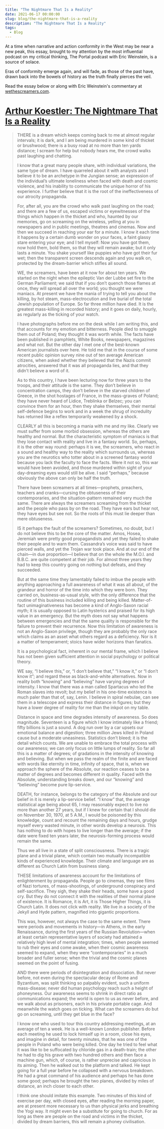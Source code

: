 ```yaml
---
title: "The Nightmare That Is a Reality"
date: 2021-06-17 00:00:00
slug: blog/the-nightmare-that-is-a-reality
description: "The Nightmare That Is a Reality"
tags:
  - Blog
---
```


At a time when narrative and action conformity in the West may be near a new peak, this essay, brought to my attention by the most influential podcast on my critical thinking, The Portal podcast with Eric Weinstein, is a source of solace.

Eras of conformity emerge again, and will fade, as those of the past have, drawn back into the bowels of history as the truth finally pierces the veil.

Read the essay below or along with Eric Weinstein's commentary at [wethescreamers.com](https://wethescreamers.com/).

# [Arthur Koestler: The Nightmare That Is a Reality](https://wethescreamers.com/)

> THERE is a dream which keeps coming back to me at almost regular intervals; it is dark, and I am being murdered in some kind of thicket or brushwood; there is a busy road at no more than ten yards distance; I scream for help but nobody hears me, the crowd walks past laughing and chatting.
>
> I know that a great many people share, with individual variations, the same type of dream. I have quarreled about it with analysts and I believe it to be an archetype in the Jungian sense; an expression of the individual’s ultimate loneliness when faced with death and cosmic violence, and his inability to communicate the unique horror of his experience. I further believe that it is the root of the ineffectiveness of our atrocity propaganda.
>
> For, after all, you are the crowd who walk past laughing on the road; and there are a few of us, escaped victims or eyewitnesses of the things which happen in the thicket and who, haunted by our memories, go on screaming on the wireless, yelling at you in newspapers and in public meetings, theatres and cinemas. Now and then we succeed in reaching your ear for a minute. I know it each time it happens by a certain dumb wonder on your faces, a faint glassy stare entering your eye; and I tell myself: Now you have got them, now hold them, bold them, so that they will remain awake; but it only lasts a minute. You shake yourself like puppies who have got their fur wet; then the transparent screen descends again and you walk on, protected by the dream-barrier which stifles all sound.
>
> WE, the screamers, have been at it now for about ten years. We started on the night when the epileptic Van der Lubbe set fire to the German Parliament; we said that if you don’t quench those flames at once, they will spread all over the world; you thought we were maniacs. At present we have the mania of trying to tell you about the killing, by hot steam, mass-electrocution and live burial of the total Jewish population of Europe. So far three million have died. It is the greatest mass-killing in recorded history; and it goes on daily, hourly, as regularly as the ticking of your watch.
>
> I have photographs before me on the desk while I am writing this, and that accounts for my emotion and bitterness. People died to smuggle them out of Poland; they thought it was worth while. The facts have been published in pamphlets, White Books, newspapers, magazines and what not. But the other day I met one of the best-known American journalists over here. He told me that in the course of some recent public opinion survey nine out of ten average American citizens, when asked whether they believed that the Nazis commit atrocities, answered that it was all propaganda lies, and that they didn’t believe a word of it.
>
> As to this country, I have been lecturing now for three years to the troops, and their attitude is the same. They don’t believe in concentration camps, they don’t believe in the starved children of Greece, in the shot hostages of France, in the mass-graves of Poland; they have never heard of Lidice, Treblinka or Belzec; you can convince them for an hour, then they shake themselves, their mental self-defence begins to work and in a week the shrug of incredulity has returned like a reflex temporarily weakened by a shock.
>
> CLEARLY all this is becoming a mania with me and my like. Clearly we must suffer from some morbid obsession, whereas the others are healthy and normal. But the characteristic symptom of maniacs is that they lose contact with reality and live in a fantasy world. So, perhaps, it is the other way round: perhaps it is we, the screamers, who react in a sound and healthy way to the reality which surrounds us, whereas you are the neurotics who totter about in a screened fantasy world because you lack the faculty to face the facts. Were it not so, this war would have been avoided, and those murdered within sight of your day-dreaming eyes would still be alive. I said “perhaps,” because obviously the above can only be half the truth.
>
> There have been screamers at all times—prophets, preachers, teachers and cranks—cursing the obtuseness of their contemporaries, and the situation-pattern remained very much the same. There are always the screamers screaming from the thicket and the people who pass by on the road. They have ears but hear not, they have eyes but see not. So the roots of this must lie deeper than mere obtuseness.
>
> IS it perhaps the fault of the screamers? Sometimes, no doubt, but I do not believe this to be the core of the matter. Amos, Hosea, Jeremiah were pretty good propagandists and yet they failed to shake their people and to warn them. Cassandra’s voice was said to have pierced walls, and yet the Trojan war took place. And at our end of the chain—in due proportion—I believe that on the whole the M.O.I. and B.B.C. are quite competent at their job. For almost three years they had to keep this country going on nothing but defeats, and they succeeded.
>
> But at the same time they lamentably failed to imbue the people with anything approaching a full awareness of what it was all about, of the grandeur and horror of the time into which they were born. They carried on, business-as-usual style, with the only difference that the routine of this business included killing and being killed. Matter-of-fact unimaginativeness has become a kind of Anglo-Saxon racial myth; it is usually opposed to Latin hysterics and praised for its high value in an emergency. But the myth does not say what happens between emergencies and that the same quality is responsible for the failure to prevent their recurrence. Now this limitation of awareness is not an Anglo-Saxon privilege, though they are probably the only race which claims as an asset what others regard as a deficiency. Nor is it a matter of temperament; stoics have wider horizons than fanatics.
>
> It is a psychological fact, inherent in our mental frame, which I believe has not been given sufficient attention in social psychology or political theory.
>
> WE say, “I believe this,” or, “I don’t believe that,” “I know it,” or “I don’t know it”; and regard these as black-and-white alternatives. Now in reality both “knowing” and “believing” have varying degrees of intensity. I know that there was a man called Spartacus who led the Roman slaves into revolt; but my belief in his one-time existence is much paler than that of, say, Lenin. I believe in spiral nebulae, can see them in a telescope and express their distance in figures; but they have a lower degree of reality for me than the inkpot on my table.
>
> Distance in space and time degrades intensity of awareness. So does magnitude. Seventeen is a figure which I know intimately like a friend; fifty billions is just a sound. A dog run over by a car upsets our emotional balance and digestion; three million Jews killed in Poland cause but a moderate uneasiness. Statistics don’t bleed; it is the detail which counts. We are unable to embrace the total process with our awareness; we can only focus on little lumps of reality. So far all this is a matter of degrees; of gradations in the intensity of knowing and believing. But when we pass the realm of the finite and are faced with words like eternity in time, infinity of space, that is, when we approach the sphere of the Absolute, our reaction ceases to be a matter of degrees and becomes different in quality. Faced with the Absolute, understanding breaks down, and our “knowing” and “believing” become pure lip-service.
>
> DEATH, for instance, belongs to the category of the Absolute and our belief in it is merely a lip-service belief. “I know” that, the average statistical age being about 65, I may reasonably expect to live no more than another 27 years, but if I knew for certain that I should die on November 30, 1970, at 5 A.M., I would be poisoned by this knowledge, count and recount the remaining days and hours, grudge myself every wasted minute, in other words develop a neurosis. This has nothing to do with hopes to live longer than the average; if the date were fixed ten years later, the neurosis-forming process would remain the same.
>
> Thus we all live in a state of split consciousness. There is a tragic plane and a trivial plane, which contain two mutually incompatible kinds of experienced knowledge. Their climate and language are as different as Church Latin from business slang.
>
> THESE limitations of awareness account for the limitations of enlightenment by propaganda. People go to cinemas, they see films of Nazi tortures, of mass-shootings, of underground conspiracy and self-sacrifice. They sigh, they shake their heads, some have a good cry. But they do not connect it with the realities of their normal plane of existence. It is Romance, it is Art, it is Those Higher Things, it is Church Latin. It does not click with reality. We live in a society of the Jekyll and Hyde pattern, magnified into gigantic proportions.
>
> This was, however, not always the case to the same extent. There were periods and movements in history—in Athens, in the early Renaissance, during the first years of the Russian Revolution—when at least certain representative layers of society had attained a relatively high level of mental integration; times, when people seemed to rub their eyes and come awake, when their cosmic awareness seemed to expand, when they were “contemporaries” in a much broader and fuller sense; when the trivial and the cosmic planes seemed on the point of fusing.
>
> AND there were periods of disintegration and dissociation. But never before, not even during the spectacular decay of Rome and Byzantium, was split thinking so palpably evident, such a uniform mass-disease; never did human psychology reach such a height of phoneyness. Our awareness seems to shrink in direct ratio as communications expand; the world is open to us as never before, and we walk about as prisoners, each in his private portable cage. And meanwhile the watch goes on ticking. What can the screamers do but go on screaming, until they get blue in the face?
>
> I know one who used to tour this country addressing meetings, at an average of ten a week. He is a well-known London publisher. Before each meeting he used to lock himself up in a room, close his eyes, and imagine in detail, for twenty minutes, that he was one of the people in Poland who were being killed. One day he tried to feel what it was like to be suffocated by chloride gas in a death-train; the other he had to dig his grave with two hundred others and then face a machine gun, which, of course, is rather unprecise and capricious in its aiming. Then he walked out to the platform and talked. He kept going for a full year before he collapsed with a nervous breakdown. He had a great command of his audience and perhaps he has done some good; perhaps he brought the two planes, divided by miles of distance, an inch closer to each other.
>
> I think one should imitate this example. Two minutes of this kind of exercise per day, with closed eyes, after reading the morning paper, are at present more necessary to us than physical jerks and breathing the Yogi way. It might even be a substitute for going to church. For as long as there are people on the road and victims in the thicket, divided by dream barriers, this will remain a phoney civilisation.
